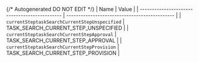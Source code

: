 {/* Autogenerated DO NOT EDIT  */}
| Name                                          | Value                                         |
| --------------------------------------------- | --------------------------------------------- |
| `currentSteptaskSearchCurrentStepUnspecified` | TASK_SEARCH_CURRENT_STEP_UNSPECIFIED          |
| `currentSteptaskSearchCurrentStepApproval`    | TASK_SEARCH_CURRENT_STEP_APPROVAL             |
| `currentSteptaskSearchCurrentStepProvision`   | TASK_SEARCH_CURRENT_STEP_PROVISION            |